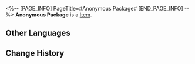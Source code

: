 <%-- [PAGE_INFO]
PageTitle=#Anonymous Package#
[END_PAGE_INFO] --%>
{{Item Infobox
|title       = Anonymous Package
|id          = 140083
|image       = Item Anonymous Package.png
|type        = 
|invCategory = Missions
|rarity      = 3
|effect      = 
|description = Anonymous package not yet delivered to the clinic.
}}
{{Description|1=''"Next to the anonymous package lies its sender."''}}
'''Anonymous Package''' is a [[Item]].

==Other Languages==
{{Other Languages
|en   = Anonymous Package
|zhs  = 匿名的包裹
|zht  = 匿名的包裹
|ja   = 匿名の小包
|ko   = 익명의 보따리
|es   = Paquete de alguien anónimo
|fr   = Paquet anonyme
|ru   = Анонимная посылка
|th   = พัสดุไม่ระบุชื่อ
|vi   = Túi Đồ Ẩn Danh
|de   = Anonymes Paket
|id   = Bungkusan Tak Bernama
|pt   = Pacote Anônimo
}}

==Change History==
{{Change History|2.0}}